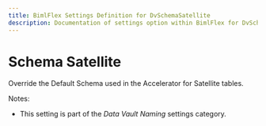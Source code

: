 ```yaml
---
title: BimlFlex Settings Definition for DvSchemaSatellite
description: Documentation of settings option within BimlFlex for DvSchemaSatellite
---
```

<head>
  <meta name="varigenceProduct" content="BimlFlex"></meta>
  <meta name="varigenceArticleType" content="Reference"></meta>
</head>

# Schema Satellite

Override the Default Schema used in the Accelerator for Satellite tables.

Notes:

* This setting is part of the *Data Vault Naming* settings category.

